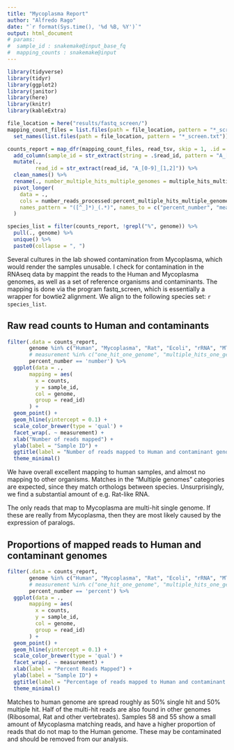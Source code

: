 ```yaml
---
title: "Mycoplasma Report"
author: "Alfredo Rago"
date: "`r format(Sys.time(), '%d %B, %Y')`"
output: html_document
# params: 
#  sample_id : snakemake@input_base_fq
#  mapping_counts : snakemake@input
---
```


```r
library(tidyverse)
library(tidyr)
library(ggplot2)
library(janitor)
library(here)
library(knitr)
library(kableExtra)
```

```r
file_location = here("results/fastq_screen/")
mapping_count_files = list.files(path = file_location, pattern = "*_screen.txt", full.names = T) %>% 
  set_names(list.files(path = file_location, pattern = "*_screen.txt"))

counts_report = map_dfr(mapping_count_files, read_tsv, skip = 1, .id = "read_id") %>%
  add_column(sample_id = str_extract(string = .$read_id, pattern = "A_[0-9]{1,2}"), .after = 1) %>% 
  mutate(., 
         read_id = str_extract(read_id, "A_[0-9]_[1,2]")) %>% 
  clean_names() %>% 
  rename(., number_multiple_hits_multiple_genomes = multiple_hits_multiple_genomes) %>% 
  pivot_longer(
    data = ., 
    cols = number_reads_processed:percent_multiple_hits_multiple_genomes, 
    names_pattern = "([^_]*)_(.*)", names_to = c("percent_number", "measurement"), values_to = "counts"
  )

```

```r
species_list = filter(counts_report, !grepl("%", genome)) %>%
  pull(., genome) %>% 
  unique() %>% 
  paste0(collapse = ", ") 
```

Several cultures in the lab showed contamination from Mycoplasma, which would render the samples unusable.
I check for contamination in the RNAseq data by mappint the reads to the Human and Mycoplasma genomes, as well as a set of reference organisms and contaminants.
The mapping is done via the program fastq_screen, which is essentially a wrapper for bowtie2 alignment.
We align to the following species set: `r species_list`.


## Raw read counts to Human and contaminants


```r
filter(.data = counts_report, 
       genome %in% c("Human", "Mycoplasma", "Rat", "Ecoli", "rRNA", "MT", "Adapters"),
       # measurement %in% c("one_hit_one_genome", "multiple_hits_one_genome"),
       percent_number == 'number') %>% 
  ggplot(data = ., 
       mapping = aes(
         x = counts, 
         y = sample_id, 
         col = genome,
         group = read_id)
       ) +
  geom_point() +
  geom_hline(yintercept = 0.1) +
  scale_color_brewer(type = 'qual') +
  facet_wrap(. ~ measurement) +
  xlab("Number of reads mapped") +
  ylab(label = "Sample ID") +
  ggtitle(label = "Number of reads mapped to Human and contaminant genomes") +
  theme_minimal()

```

We have overall excellent mapping to human samples, and almost no mapping to other organisms. Matches in the "Multiple genomes" categories are expected, since they match orthologs between species. Unsurprisingly, we find a substantial amount of e.g. Rat-like RNA. 

The only reads that map to Mycoplasma are multi-hit single genome. If these are really from Mycoplasma, then they are most likely caused by the expression of paralogs.


## Proportions of mapped reads to Human and contaminant genomes

```r
filter(.data = counts_report, 
       genome %in% c("Human", "Mycoplasma", "Rat", "Ecoli", "rRNA", "MT", "Adapters"),
       # measurement %in% c("one_hit_one_genome", "multiple_hits_one_genome"),
       percent_number == 'percent') %>% 
  ggplot(data = ., 
       mapping = aes(
         x = counts, 
         y = sample_id, 
         col = genome,
         group = read_id)
       ) +
  geom_point() +
  geom_hline(yintercept = 0.1) +
  scale_color_brewer(type = 'qual') +
  facet_wrap(. ~ measurement) +
  xlab(label = "Percent Reads Mapped") +
  ylab(label = "Sample ID") +
  ggtitle(label = "Percentage of reads mapped to Human and contaminant genomes") +
  theme_minimal()
```

Matches to human genome are spread roughly as 50% single hit and 50% multiple hit. Half of the multi-hit reads are also found in other genomes (Ribosomal, Rat and other vertebrates).
Samples 58 and 55 show a small amount of Mycoplasma matching reads, and have a higher proportion of reads that do not map to the Human genome. These may be contaminated and should be removed from our analysis.

